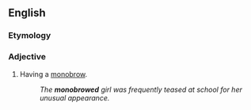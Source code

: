 ==English==

===Etymology===
{{suffix|en|monobrow|ed}}

===Adjective===
{{en-adj|-}}

# Having a [[monobrow]].
#: ''The '''monobrowed''' girl was frequently teased at school for her unusual appearance.''
